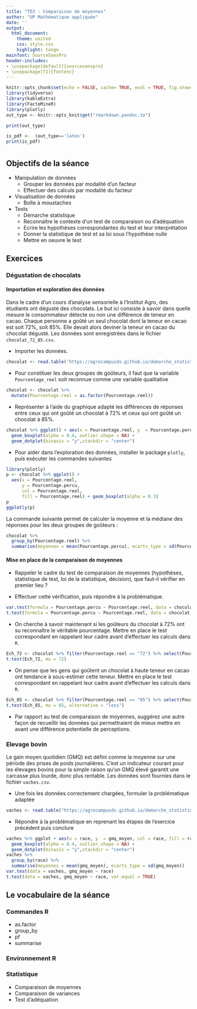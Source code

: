 ```yaml
---
title: "TD3 : Comparaison de moyennes"
author: "UP Mathématique appliquée"
date: ''
output:
  html_document:
    theme: united
    css: style.css
    highlight: tango
mainfont: SourceSansPro
header-includes:
- \usepackage[default]{sourcesanspro}
- \usepackage[T1]{fontenc}
---
```



```r
knitr::opts_chunk$set(echo = FALSE, cache= TRUE, eval = TRUE, fig.show='hide', message = FALSE, warning = FALSE, results = 'hide' )
library(tidyverse)
library(kableExtra)
library(FactoMineR)
library(plotly)
out_type <- knitr::opts_knit$get("rmarkdown.pandoc.to")

```

```r
print(out_type)

is_pdf <-  (out_type=='latex')
print(is_pdf)
```

# {.tabset .tabset-fade .tabset-pills}

##  Objectifs de la séance  

* Manipulation de données
  - Grouper les données par modalité d'un facteur
  - Effectuer des calculs par modalité du facteur
* Visualisation de données
  - Boîte à moustaches
* Tests 
  - Démarche statistique 
  - Reconnaître le contexte d'un test de comparaison ou d'adéquation
  - Ecrire les hypothèses correspondantes du test et leur interprétation
  - Donner la statistique de test et sa loi sous l'hypothèse nulle
  - Mettre en oeuvre le test

## Exercices 

### Dégustation de chocolats

#### Importation et exploration des données

Dans le cadre d'un cours d'analyse sensorielle à l'Institut Agro, des étudiants ont dégusté des chocolats. Le but ici consiste à savoir dans quelle mesure le consommateur détecte ou non une différence de teneur en cacao. Chaque personne a goûté un seul chocolat dont la teneur en cacao est soit 72%, soit 85%. Elle devait alors deviner la teneur en cacao du chocolat dégusté. Les données sont enregistrées dans le fichier `chocolat_72_85.csv`.

* Importer les données.
```r
chocolat <- read.table('https://agrocampusds.github.io/demarche_statistique/chocolat_72_85.csv', sep = ';', header = TRUE)
```

* Pour constituer les deux groupes de goûteurs, il faut que la variable `Pourcentage_reel` soit reconnue comme une variable qualitative 
```r
chocolat <- chocolat %>% 
  mutate(Pourcentage.reel = as.factor(Pourcentage.reel))
```

* Représenter à l'aide du graphique adapté les différences de réponses entre ceux qui ont goûté un chocolat à 72% et ceux qui ont goûté un chocolat à 85%. 
```r
chocolat %>% ggplot() + aes(x = Pourcentage.reel, y  = Pourcentage.percu, col = Pourcentage.reel, fill = Pourcentage.reel) +
  geom_boxplot(alpha = 0.4, outlier.shape = NA) +
  geom_dotplot(binaxis = "y",stackdir = "center") 
```


* Pour aider dans l'exploration des données,  installer le package `plotly`, puis exécuter les commandes suivantes
```r
library(plotly)
p <- chocolat %>% ggplot() +
  aes(x = Pourcentage.reel,
      y = Pourcentage.percu,
      col = Pourcentage.reel,
      fill = Pourcentage.reel) + geom_boxplot(alpha = 0.3)
p
ggplotly(p)
```


La commande suivante permet de calculer la moyenne et la médiane des réponses pour les deux groupes de goûteurs :

```r
chocolat %>% 
  group_by(Pourcentage.reel) %>% 
  summarise(moyennes = mean(Pourcentage.percu), ecarts_type = sd(Pourcentage.percu))
```

#### Mise en place de la comparaison de moyennes

* Rappeler le cadre du test de comparaison de moyennes (hypothèses, statistique de test, loi de la statistique, décision), que faut-il vérifier en premier lieu ?

* Effectuer cette vérification, puis répondre à la problématique.
```r
var.test(formula = Pourcentage.percu ~ Pourcentage.reel, data = chocolat)
t.test(formula = Pourcentage.percu ~ Pourcentage.reel, data = chocolat, var.equal = TRUE)
```
* On cherche à savoir maintenant si les goûteurs du chocolat à 72% ont su reconnaître le véritable pourcentage. Mettre en place le test correspondant en rappelant leur cadre avant d'effectuer les calculs dans `R`.
```r
Ech_72 <- chocolat %>% filter(Pourcentage.reel == "72") %>% select(Pourcentage.percu)
t.test(Ech_72, mu = 72)
```

* On pense que les gens qui goûtent un chocolat à haute teneur en cacao ont tendance à sous-estimer cette teneur. Mettre en place le test correspondant en rappelant leur cadre avant d'effectuer les calculs dans `R`.

```r
Ech_85 <- chocolat %>% filter(Pourcentage.reel == "85") %>% select(Pourcentage.percu)
t.test(Ech_85, mu = 85, alternative = "less")

```

* Par rapport au test de comparaison de moyennes, suggérez une autre façon de recueillir les données qui permettraient de mieux mettre en avant une différence potentielle de perceptions.

### Elevage bovin

Le gain moyen quotidien (GMQ) est défini comme la moyenne sur une période des prises de poids journalières. C'est un indicateur courant pour les élevages bovins pour la simple raison qu'un GMQ élevé garantit une carcasse plus lourde, donc plus rentable. Les données sont fournies dans le fichier `vaches.csv`.

*  Une fois les données correctement chargées, formuler la problématique adaptée
```r
vaches <- read.table("https://agrocampusds.github.io/demarche_statistique/vaches.csv", sep = ';', header = TRUE, stringsAsFactors = TRUE)
```

* Répondre à la problématique en reprenant les étapes de l'exercice précédent puis conclure 

```r
vaches %>% ggplot + aes(x = race, y  = gmq_moyen, col = race, fill = race) +
  geom_boxplot(alpha = 0.4, outlier.shape = NA) +
  geom_dotplot(binaxis = "y",stackdir = "center") 
vaches %>% 
  group_by(race) %>% 
  summarise(moyennes = mean(gmq_moyen), ecarts_type = sd(gmq_moyen))
var.test(data = vaches, gmq_moyen ~ race)
t.test(data = vaches, gmq_moyen ~ race, var.equal = TRUE)
```



## Le vocabulaire de la séance

### Commandes R
- as.factor
- group_by
- pf
- summarise


### Environnement R


### Statistique 
- Comparaison de moyennes
- Comparaison de variances
- Test d'adéquation

